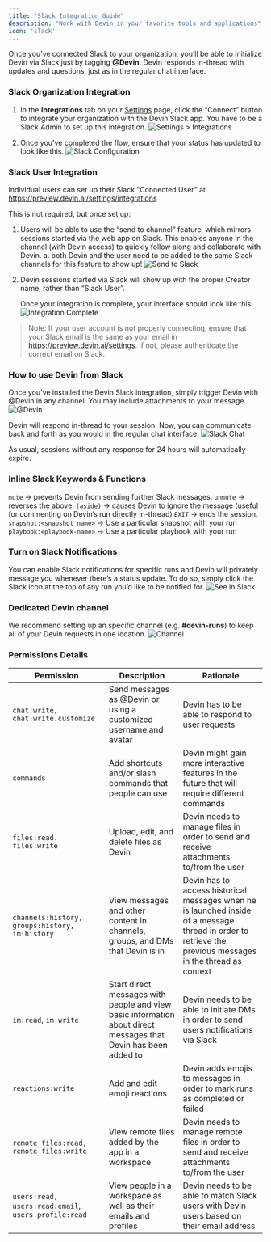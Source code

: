 ```yaml
---
title: "Slack Integration Guide"
description: "Work with Devin in your favorite tools and applications"
icon: 'slack'
---
```


Once you’ve connected Slack to your organization, you’ll be able to initialize Devin via Slack just by tagging **@Devin**. Devin responds in-thread with updates and questions, just as in the regular chat interface. 

### Slack Organization Integration

1. In the **Integrations** tab on your [Settings](https://preview.devin.ai/settings/integrations) page, click the “Connect” button to integrate your organization with the Devin Slack app.  You have to be a Slack Admin to set up this integration.
    ![Settings > Integrations](/images/settings_integrations.png)
    
2. Once you’ve completed the flow, ensure that your status has updated to look like this.
    ![Slack Configuration](/images/slack_integration.png)

### Slack User Integration

Individual users can set up their Slack “Connected User”  at https://preview.devin.ai/settings/integrations

This is not required, but once set up:

1. Users will be able to use the “send to channel” feature, which mirrors sessions started via the web app on Slack. This enables anyone in the channel (with Devin access) to quickly follow along and collaborate with Devin.
    a. both Devin and the user need to be added to the same Slack channels for this feature to show up!
    ![Send to Slack](/images/slack_notif.png)
    
2.  Devin sessions started via Slack will show up with the proper Creator name, rather than “Slack User”.

    Once your integration is complete, your interface should look like this: 
    ![Integration Complete](/images/integration_done.png)

> Note: If your user account is not properly connecting, ensure that your Slack email is the same as your email in https://preview.devin.ai/settings. If not, please authenticate the correct email on Slack.
> 

### How to use Devin from Slack

Once you’ve installed the Devin Slack integration, simply trigger Devin with @Devin in any channel. You may include attachments to your message.
    ![@Devin](/images/slack_message.png)

Devin will respond in-thread to your session. Now, you can communicate back and forth as you would in the regular chat interface.
    ![Slack Chat](/images/slack_chat.png)

As usual, sessions without any response for 24 hours will automatically expire.

### Inline Slack Keywords & Functions

`mute` → prevents Devin from sending further Slack messages.
`unmute` → reverses the above.
`(aside)` → causes Devin to ignore the message (useful for commenting on Devin’s run directly in-thread)
`EXIT` → ends the session.
`snapshot:<snapshot name>` → Use a particular snapshot with your run
`playbook:<playbook-name>` → Use a particular playbook with your run

### Turn on Slack Notifications

You can enable Slack notifications for specific runs and Devin will privately message you whenever there’s a status update. To do so, simply click the Slack icon at the top of any run you’d like to be notified for.
    ![See in Slack](/images/see_in_slack.png)

### Dedicated Devin channel

We recommend setting up an specific channel (e.g. **#devin-runs**) to keep all of your Devin requests in one location.
    ![Channel](/images/slack_channel.png)

### Permissions Details

| Permission                         | Description                                                       | Rationale  
| ---------------------------------- | ----------------------------------------------------------------- |  ------------------------------------------------|  
| `chat:write, chat:write.customize` | Send messages as @Devin or using a customized username and avatar | Devin has to be able to respond to user requests |
| `commands` |     Add shortcuts and/or slash commands that people can use | Devin might gain more interactive features in the future that will require different commands |
| `files:read. files:write` |  Upload, edit, and delete files as Devin | Devin needs to manage files in order to send and receive attachments to/from the user |
| `channels:history, groups:history, im:history` | View messages and other content in channels, groups, and DMs that Devin is in | Devin has to access historical messages when he is launched inside of a message thread in order to retrieve the previous messages in the thread as context |
| `im:read`, `im:write` | Start direct messages with people and view basic information about direct messages that Devin has been added to | Devin needs to be able to initiate DMs in order to send users notifications via Slack |
| `reactions:write` | Add and edit emoji reactions | Devin adds emojis to messages in order to mark runs as completed or failed |
| `remote_files:read, remote_files:write` | View remote files added by the app in a workspace| Devin needs to  manage remote files in order to send and receive attachments to/from the user |
| `users:read, users:read.email`, `users.profile:read` | View people in a workspace as well as their emails and profiles | Devin needs to be able to match Slack users with Devin users based on their email address |
